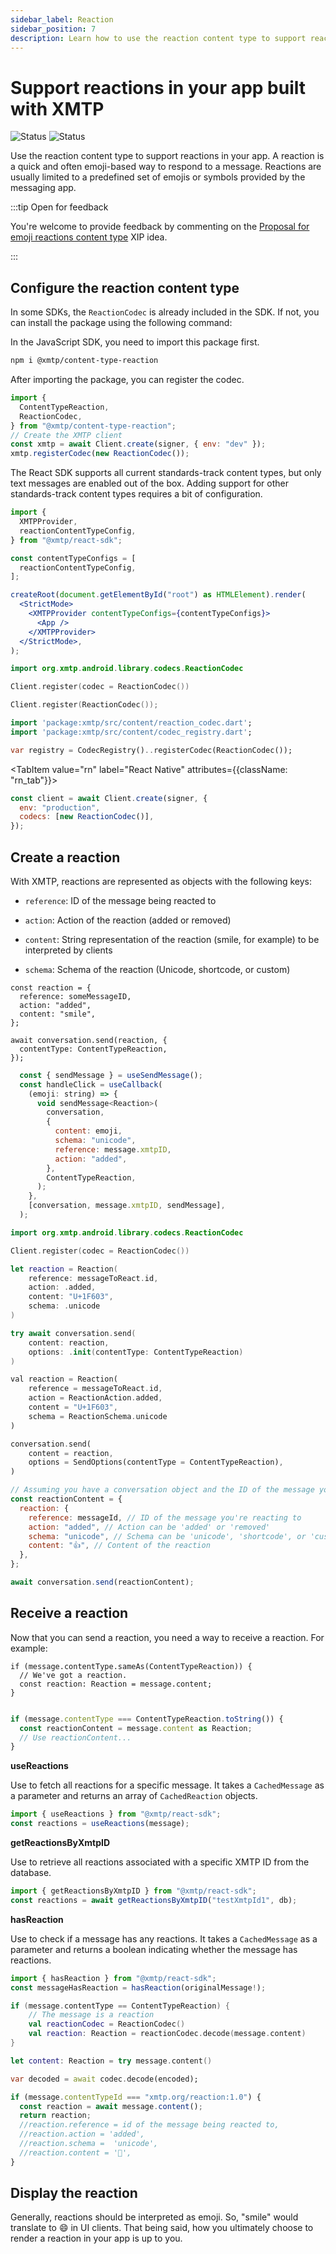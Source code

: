 ```yaml
---
sidebar_label: Reaction
sidebar_position: 7
description: Learn how to use the reaction content type to support reactions in your app built with XMTP
---
```



# Support reactions in your app built with XMTP

![Status](https://img.shields.io/badge/Content_type_status-Standards--track-yellow) ![Status](https://img.shields.io/badge/Reference_implementation_status-Beta-yellow)

Use the reaction content type to support reactions in your app. A reaction is a quick and often emoji-based way to respond to a message. Reactions are usually limited to a predefined set of emojis or symbols provided by the messaging app.

:::tip Open for feedback

You're welcome to provide feedback by commenting on the [Proposal for emoji reactions content type](https://community.xmtp.org/t/proposal-for-emoji-reactions-content-type/499/1) XIP idea.

:::

## Configure the reaction content type

In some SDKs, the `ReactionCodec` is already included in the SDK. If not, you can install the package using the following command:

<Tabs groupId="sdk-langs">
<TabItem value="js" label="JavaScript"  attributes={{className: "js_tab"}}>

In the JavaScript SDK, you need to import this package first.

```bash
npm i @xmtp/content-type-reaction
```

After importing the package, you can register the codec.

```jsx
import {
  ContentTypeReaction,
  ReactionCodec,
} from "@xmtp/content-type-reaction";
// Create the XMTP client
const xmtp = await Client.create(signer, { env: "dev" });
xmtp.registerCodec(new ReactionCodec());
```

</TabItem>
<TabItem value="react" label="React"  attributes={{className: "react_tab"}}>

The React SDK supports all current standards-track content types, but only text messages are enabled out of the box. Adding support for other standards-track content types requires a bit of configuration.

```jsx
import {
  XMTPProvider,
  reactionContentTypeConfig,
} from "@xmtp/react-sdk";

const contentTypeConfigs = [
  reactionContentTypeConfig,
];

createRoot(document.getElementById("root") as HTMLElement).render(
  <StrictMode>
    <XMTPProvider contentTypeConfigs={contentTypeConfigs}>
      <App />
    </XMTPProvider>
  </StrictMode>,
);
```

</TabItem>
<TabItem value="kotlin" label="Kotlin"  attributes={{className: "kotlin_tab"}}>

```kotlin
import org.xmtp.android.library.codecs.ReactionCodec

Client.register(codec = ReactionCodec())
```

</TabItem>
<TabItem value="swift" label="Swift"  attributes={{className: "swift_tab"}}>

```swift
Client.register(ReactionCodec());
```

</TabItem>
<TabItem value="dart" label="Dart"  attributes={{className: "dart_tab"}}>

```dart
import 'package:xmtp/src/content/reaction_codec.dart';
import 'package:xmtp/src/content/codec_registry.dart';

var registry = CodecRegistry()..registerCodec(ReactionCodec());
```

</TabItem>

<TabItem value="rn" label="React Native"  attributes={{className: "rn_tab"}}>

```jsx
const client = await Client.create(signer, {
  env: "production",
  codecs: [new ReactionCodec()],
});
```

</TabItem>
</Tabs>

## Create a reaction

With XMTP, reactions are represented as objects with the following keys:

- `reference`: ID of the message being reacted to

- `action`: Action of the reaction (added or removed)

- `content`: String representation of the reaction (smile, for example) to be interpreted by clients

- `schema`: Schema of the reaction (Unicode, shortcode, or custom)

<Tabs groupId="sdk-langs">
<TabItem value="js" label="JavaScript"  attributes={{className: "js_tab"}}>

```tsx
const reaction = {
  reference: someMessageID,
  action: "added",
  content: "smile",
};

await conversation.send(reaction, {
  contentType: ContentTypeReaction,
});
```

</TabItem>
<TabItem value="react" label="React"  attributes={{className: "react_tab"}}>

```jsx
  const { sendMessage } = useSendMessage();
  const handleClick = useCallback(
    (emoji: string) => {
      void sendMessage<Reaction>(
        conversation,
        {
          content: emoji,
          schema: "unicode",
          reference: message.xmtpID,
          action: "added",
        },
        ContentTypeReaction,
      );
    },
    [conversation, message.xmtpID, sendMessage],
  );
```

</TabItem>
<TabItem value="kotlin" label="Kotlin"  attributes={{className: "kotlin_tab"}}>

```kotlin
import org.xmtp.android.library.codecs.ReactionCodec

Client.register(codec = ReactionCodec())
```

</TabItem>
<TabItem value="swift" label="Swift"  attributes={{className: "swift_tab"}}>

```swift
let reaction = Reaction(
    reference: messageToReact.id,
    action: .added,
    content: "U+1F603",
    schema: .unicode
)

try await conversation.send(
    content: reaction,
    options: .init(contentType: ContentTypeReaction)
)
```

</TabItem>
<TabItem value="dart" label="Dart"  attributes={{className: "dart_tab"}}>

```dart
val reaction = Reaction(
    reference = messageToReact.id,
    action = ReactionAction.added,
    content = "U+1F603",
    schema = ReactionSchema.unicode
)

conversation.send(
    content = reaction,
    options = SendOptions(contentType = ContentTypeReaction),
)
```

</TabItem>
<TabItem value="rn" label="React Native"  attributes={{className: "rn_tab"}}>

```jsx
// Assuming you have a conversation object and the ID of the message you're reacting to
const reactionContent = {
  reaction: {
    reference: messageId, // ID of the message you're reacting to
    action: "added", // Action can be 'added' or 'removed'
    schema: "unicode", // Schema can be 'unicode', 'shortcode', or 'custom'
    content: "👍", // Content of the reaction
  },
};

await conversation.send(reactionContent);
```

</TabItem></Tabs>

## Receive a reaction

Now that you can send a reaction, you need a way to receive a reaction. For example:

<Tabs groupId="sdk-langs">
<TabItem value="js" label="JavaScript"  attributes={{className: "js_tab"}}>

```tsx
if (message.contentType.sameAs(ContentTypeReaction)) {
  // We've got a reaction.
  const reaction: Reaction = message.content;
}
```

</TabItem>
<TabItem value="react" label="React"  attributes={{className: "react_tab"}}>

```jsx

if (message.contentType === ContentTypeReaction.toString()) {
  const reactionContent = message.content as Reaction;
  // Use reactionContent...
}
```

**useReactions**

Use to fetch all reactions for a specific message. It takes a `CachedMessage` as a parameter and returns an array of `CachedReaction` objects.

```jsx
import { useReactions } from "@xmtp/react-sdk";
const reactions = useReactions(message);
```

**getReactionsByXmtpID**

Use to retrieve all reactions associated with a specific XMTP ID from the database.

```jsx
import { getReactionsByXmtpID } from "@xmtp/react-sdk";
const reactions = await getReactionsByXmtpID("testXmtpId1", db);
```

**hasReaction**

Use to check if a message has any reactions. It takes a `CachedMessage` as a parameter and returns a boolean indicating whether the message has reactions.

```jsx
import { hasReaction } from "@xmtp/react-sdk";
const messageHasReaction = hasReaction(originalMessage!);
```

</TabItem>
<TabItem value="kotlin" label="Kotlin"  attributes={{className: "kotlin_tab"}}>

```kotlin
if (message.contentType == ContentTypeReaction) {
    // The message is a reaction
    val reactionCodec = ReactionCodec()
    val reaction: Reaction = reactionCodec.decode(message.content)
}
```

</TabItem>
<TabItem value="swift" label="Swift"  attributes={{className: "swift_tab"}}>

```swift
let content: Reaction = try message.content()
```

</TabItem>
<TabItem value="dart" label="Dart"  attributes={{className: "dart_tab"}}>

```dart
var decoded = await codec.decode(encoded);
```

</TabItem>
<TabItem value="rn" label="React Native"  attributes={{className: "rn_tab"}}>

```jsx
if (message.contentTypeId === "xmtp.org/reaction:1.0") {
  const reaction = await message.content();
  return reaction;
  //reaction.reference = id of the message being reacted to,
  //reaction.action = 'added',
  //reaction.schema =  'unicode',
  //reaction.content = '💖',
}
```

</TabItem>
</Tabs>

## Display the reaction

Generally, reactions should be interpreted as emoji. So, "smile" would translate to 😄 in UI clients. That being said, how you ultimately choose to render a reaction in your app is up to you.
